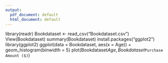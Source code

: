 ---
output:
  pdf_document: default
  html_document: default
---
library(readr)
Bookdataset <- read_csv("Bookdataset.csv")
View(Bookdataset)
summary(Bookdataset)
install.packages("ggplot2")
library(ggplot2)
ggplot(data = Bookdataset, aes(x = Age)) + geom_histogram(binwidth = 5)
plot(Bookdataset$Age, Bookdataset$`Purchase Amount ($)`)